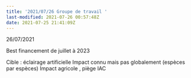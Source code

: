```yaml
---
title: '2021/07/26 Groupe de travail '
last-modified: 2021-07-26 00:57:48Z
date: 2021-07-25 21:41:09Z
---
```


26/07/2021

Best financement de juillet à 2023

Cible : éclairage artificielle 
Impact connu mais pas globalement (espèces par espèces)
Impact agricole , piège IAC

